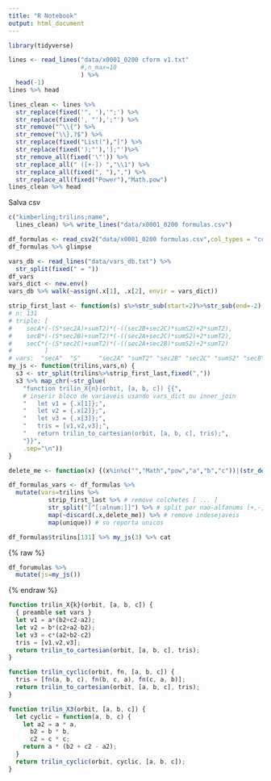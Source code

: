 ```yaml
---
title: "R Notebook"
output: html_document
---
```


```r
library(tidyverse)
```

```r
lines <- read_lines("data/x0001_0200 cform v1.txt"
                    #,n_max=10
                    ) %>%
  head(-1)
lines %>% head
```

```r
lines_clean <- lines %>%
  str_replace(fixed('", '),'";') %>%
  str_replace(fixed(', "'),';"') %>%
  str_remove("^\\{") %>%
  str_remove("\\},?$") %>%
  str_replace(fixed("List("),"[") %>%
  str_replace(fixed(');"'),'];"')%>%
  str_remove_all(fixed('\"')) %>%
  str_replace_all(" ([+-]) ","\\1") %>%
  str_replace_all(fixed(", "),",") %>%
  str_replace_all(fixed("Power"),"Math.pow")
lines_clean %>% head
```

Salva csv

```r
c("kimberling;trilins;name",
  lines_clean) %>% write_lines("data/x0001_0200 formulas.csv")
```


```r
df_formulas <- read_csv2("data/x0001_0200 formulas.csv",col_types = "ccc")
df_formulas %>% glimpse
```

```r
vars_db <- read_lines("data/vars_db.txt") %>%
  str_split(fixed(" = "))
df_vars
vars_dict <- new.env()
vars_db %>% walk(~assign(.x[1], .x[2], envir = vars_dict))
```


```r
strip_first_last <- function(s) s%>%str_sub(start=2)%>%str_sub(end=-2)
# n: 131
# triple: [
#    secA*(-(S*sec2A)+sumT2)*(-((sec2B+sec2C)*sumS2)+2*sumT2),
#    secB*(-(S*sec2B)+sumT2)*(-((sec2A+sec2C)*sumS2)+2*sumT2),
#    secC*(-(S*sec2C)+sumT2)*(-((sec2A+sec2B)*sumS2)+2*sumT2)
#         ]
# vars:  "secA"  "S"     "sec2A" "sumT2" "sec2B" "sec2C" "sumS2" "secB"  "secC" 
my_js <- function(trilins,vars,n) {
  s3 <- str_split(trilins%>%strip_first_last,fixed(","))
  s3 %>% map_chr(~str_glue(
    "function trilin_X{n}(orbit, [a, b, c]) {{",
    # inserir bloco de variaveis usando vars_dict ou inner_join
    "   let v1 = {.x[1]};",
    "   let v2 = {.x[2]};",
    "   let v3 = {.x[3]};",
    "   tris = [v1,v2,v3];",
    "   return trilin_to_cartesian(orbit, [a, b, c], tris);",
    "}}",
    .sep="\n"))
}
```

```r
delete_me <- function(x) {(x%in%c("","Math","pow","a","b","c"))|(str_detect(x,"^[:digit:]$"))}

df_formulas_vars <- df_formulas %>%
  mutate(vars=trilins %>%
           strip_first_last %>% # remove colchetes [ ... ]
           str_split("[^[:alnum:]]") %>% # split por nao-alfanums (+,-,/)
           map(~discard(.x,delete_me)) %>% # remove indesejaveis
           map(unique)) # so reporta unicos
```


```r
df_formulas$trilins[131] %>% my_js(3) %>% cat
```


{% raw %}
```r
df_forumulas %>%
  mutate(js=my_js())
```
{% endraw %}


```js
function trilin_X{k}(orbit, [a, b, c]) {
  { preamble set vars }
  let v1 = a*(b2+c2-a2);
  let v2 = b*(c2+a2-b2);
  let v3 = c*(a2+b2-c2)
  tris = [v1,v2,v3];
  return trilin_to_cartesian(orbit, [a, b, c], tris);
}

function trilin_cyclic(orbit, fn, [a, b, c]) {
  tris = [fn(a, b, c), fn(b, c, a), fn(c, a, b)];
  return trilin_to_cartesian(orbit, [a, b, c], tris);
}

function trilin_X3(orbit, [a, b, c]) {
  let cyclic = function(a, b, c) {
    let a2 = a * a,
      b2 = b * b,
      c2 = c * c;
    return a * (b2 + c2 - a2);
  }
  return trilin_cyclic(orbit, cyclic, [a, b, c]);
}



```
